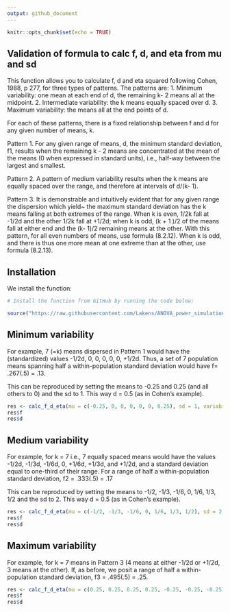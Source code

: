 ```yaml
---
output: github_document
---
```


```r
knitr::opts_chunk$set(echo = TRUE)
```

## Validation of formula to calc f, d, and eta from mu and sd

This function allows you to calculate f, d and eta squared following Cohen, 1988, p 277, for three types of patterns. The patterns are:
1. Minimum variability: one mean at each end of d, the remaining k- 2 means all at the midpoint.
2. Intermediate variability: the k means equally spaced over d.
3. Maximum variability: the means all at the end points of d.

For each of these patterns, there is a fixed relationship between f and d for any given number of means, k.

Pattern 1. For any given range of means, d, the minimum standard deviation, f1, results when the remaining k - 2 means are concentrated at the mean of the means (0 when expressed in standard units), i.e., half-way between the largest and smallest.

Pattern 2. A pattern of medium variability results when the k means are equally spaced over the range, and therefore at intervals of d/(k- 1). 

Pattern 3. It is demonstrable and intuitively evident that for any given range the dispersion which yield~ the maximum standard deviation has the k means falling at both extremes of the range. When k is even, 1/2k fall at -1/2d and the other 1/2k fall at +1/2d; when k is odd, (k + 1 )/2 of the means fall at either end and the (k- 1)/2 remaining means at the other. With this pattern, for all even numbers of means, use formula (8.2.12). When k is odd, and there is thus one more mean at one extreme than at the other, use formula (8.2.13).

## Installation

We install the function:

```r
# Install the function from GitHub by running the code below:

source("https://raw.githubusercontent.com/Lakens/ANOVA_power_simulation/master/calc_f_d_eta.R")
```

## Minimum variability

For example, 7 (=k) means dispersed in Pattern 1 would have the (standardized) values -1/2d, 0, 0, 0, 0, 0, +1/2d. Thus, a set of 7 population means spanning half a within-population standard deviation would have f= .267(.5) = .13.

This can be reproduced by setting the means to -0.25 and 0.25 (and all others to 0) and the sd to 1. This way d = 0.5 (as in Cohen's example). 

```r
res <- calc_f_d_eta(mu = c(-0.25, 0, 0, 0, 0, 0, 0.25), sd = 1, variability = "minimum")
res$f
res$d
```

## Medium variability

For example, for k = 7 i.e., 7 equally spaced means would have the values -1/2d, -1/3d, -1/6d, 0, +1/6d, +1/3d, and +1/2d, and a standard deviation equal to one-third of their range. For a range of half a within-population standard deviation, f2 = .333(.5) = .17

This can be reproduced by setting the means to -1/2, -1/3, -1/6, 0, 1/6, 1/3, 1/2 and the sd to 2. This way d = 0.5 (as in Cohen's example). 

```r
res <- calc_f_d_eta(mu = c(-1/2, -1/3, -1/6, 0, 1/6, 1/3, 1/2), sd = 2, variability = "medium")
res$f
res$d
```

## Maximum variability

For example, for k = 7 means in Pattern 3 (4 means at either -1/2d or +1/2d, 3 means at the other). If, as before, we posit a range of half a within-population standard deviation, f3 = .495(.5) = .25.

```r
res <- calc_f_d_eta(mu = c(0.25, 0.25, 0.25, 0.25, -0.25, -0.25, -0.25), sd = 1, variability = "maximum")
res$f
res$d
```

